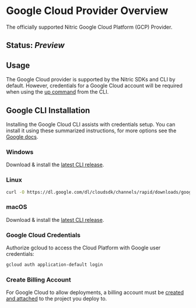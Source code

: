 
# Google Cloud Provider Overview

The officially supported Nitric Google Cloud Platform (GCP) Provider.

## Status: _Preview_

## Usage

The Google Cloud provider is supported by the Nitric SDKs and CLI by default. However, credentials for a Google Cloud account will be required when using the [up command](/reference/cli) from the CLI.

## Google CLI Installation

Installing the Google Cloud CLI assists with credentials setup. You can install it using these summarized instructions, for more options see the [Google docs](https://cloud.google.com/sdk/install).

### Windows

Download & install the [latest CLI release](https://cloud.google.com/sdk/install#windows).

### Linux

```bash
curl -O https://dl.google.com/dl/cloudsdk/channels/rapid/downloads/google-cloud-sdk-378.0.0-linux-x86_64.tar.gz
```

### macOS

Download & install the [latest CLI release](https://cloud.google.com/sdk/install#mac).

### Google Cloud Credentials

Authorize gcloud to access the Cloud Platform with Google user credentials:

```bash
gcloud auth application-default login
```

### Create Billing Account

For Google Cloud to allow deployments, a billing account must be [created and attached](https://console.cloud.google.com/billing) to the project you deploy to.
